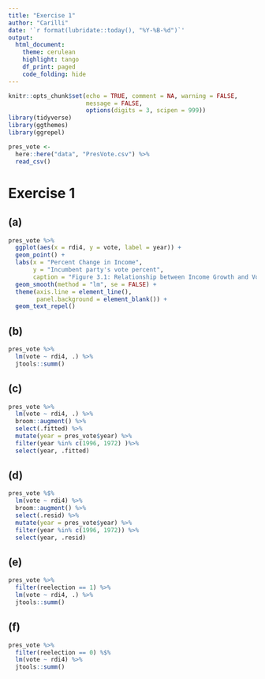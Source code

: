 ```yaml
---
title: "Exercise 1"
author: "Carilli"
date: '`r format(lubridate::today(), "%Y-%B-%d")`'
output: 
  html_document:
    theme: cerulean
    highlight: tango
    df_print: paged
    code_folding: hide
---
```


```r
knitr::opts_chunk$set(echo = TRUE, comment = NA, warning = FALSE, 
                      message = FALSE,
                      options(digits = 3, scipen = 999))
library(tidyverse)
library(ggthemes)
library(ggrepel)
```

```r
pres_vote <- 
  here::here("data", "PresVote.csv") %>% 
  read_csv()
```

# Exercise 1 {.tabset}

## (a)

```r
pres_vote %>%
  ggplot(aes(x = rdi4, y = vote, label = year)) +
  geom_point() +
  labs(x = "Percent Change in Income",
       y = "Incumbent party's vote percent", 
       caption = "Figure 3.1: Relationship between Income Growth and Vote for the Incumbent President's Party.") +
  geom_smooth(method = "lm", se = FALSE) +
  theme(axis.line = element_line(),
        panel.background = element_blank()) +
  geom_text_repel()
```

## (b)

```r
pres_vote %>% 
  lm(vote ~ rdi4, .) %>% 
  jtools::summ()
```

## (c)

```r
pres_vote %>% 
  lm(vote ~ rdi4, .) %>% 
  broom::augment() %>% 
  select(.fitted) %>% 
  mutate(year = pres_vote$year) %>% 
  filter(year %in% c(1996, 1972) )%>% 
  select(year, .fitted)
```

## (d)

```r
pres_vote %$% 
  lm(vote ~ rdi4) %>% 
  broom::augment() %>% 
  select(.resid) %>% 
  mutate(year = pres_vote$year) %>% 
  filter(year %in% c(1996, 1972)) %>% 
  select(year, .resid) 
```

## (e) 

```r
pres_vote %>% 
  filter(reelection == 1) %>% 
  lm(vote ~ rdi4, .) %>% 
  jtools::summ()
```

## (f)

```r
pres_vote %>% 
  filter(reelection == 0) %$% 
  lm(vote ~ rdi4) %>% 
  jtools::summ()
```

